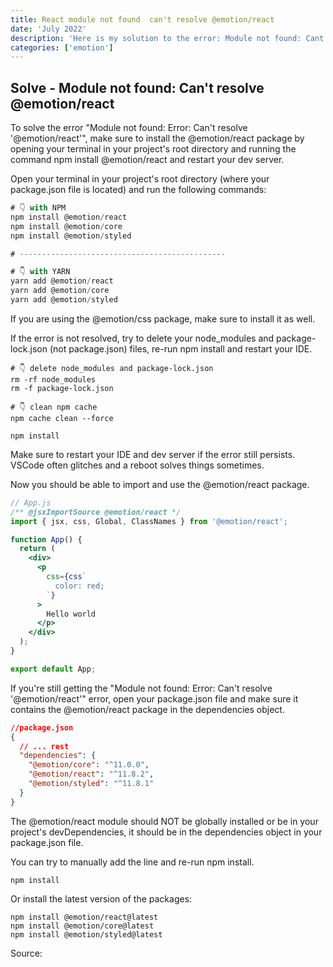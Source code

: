 ```yaml
---
title: React module not found  can't resolve @emotion/react
date: 'July 2022'
description: 'Here is my solution to the error: Module not found: Cant resolve emotion-theming'
categories: ['emotion']
---
```


## Solve - Module not found: Can't resolve @emotion/react

To solve the error "Module not found: Error: Can't resolve '@emotion/react'", make sure to install the @emotion/react package by opening your terminal in your project's root directory and running the command npm install @emotion/react and restart your dev server.

Open your terminal in your project's root directory (where your package.json file is located) and run the following commands:

```js
# 👇️ with NPM
npm install @emotion/react
npm install @emotion/core
npm install @emotion/styled

# ----------------------------------------------

# 👇️ with YARN
yarn add @emotion/react
yarn add @emotion/core
yarn add @emotion/styled
```

If you are using the @emotion/css package, make sure to install it as well.

If the error is not resolved, try to delete your node_modules and package-lock.json (not package.json) files, re-run npm install and restart your IDE.

```shell
# 👇️ delete node_modules and package-lock.json
rm -rf node_modules
rm -f package-lock.json

# 👇️ clean npm cache
npm cache clean --force

npm install
```

Make sure to restart your IDE and dev server if the error still persists. VSCode often glitches and a reboot solves things sometimes.

Now you should be able to import and use the @emotion/react package.

```jsx
// App.js
/** @jsxImportSource @emotion/react */
import { jsx, css, Global, ClassNames } from '@emotion/react';

function App() {
  return (
    <div>
      <p
        css={css`
          color: red;
        `}
      >
        Hello world
      </p>
    </div>
  );
}

export default App;
```

If you're still getting the "Module not found: Error: Can't resolve '@emotion/react'" error, open your package.json file and make sure it contains the @emotion/react package in the dependencies object.

```json
//package.json
{
  // ... rest
  "dependencies": {
    "@emotion/core": "^11.0.0",
    "@emotion/react": "^11.8.2",
    "@emotion/styled": "^11.8.1"
  }
}
```

The @emotion/react module should NOT be globally installed or be in your project's devDependencies, it should be in the dependencies object in your package.json file.

You can try to manually add the line and re-run npm install.

```shell
npm install
```

Or install the latest version of the packages:

```shell
npm install @emotion/react@latest
npm install @emotion/core@latest
npm install @emotion/styled@latest
```

Source:
